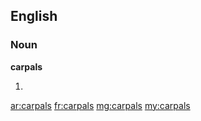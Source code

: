 ==English==

===Noun===
'''carpals'''

# {{plural of|carpal}}

[[ar:carpals]]
[[fr:carpals]]
[[mg:carpals]]
[[my:carpals]]
